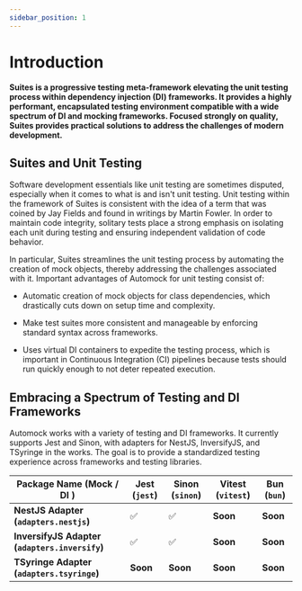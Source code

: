 ```yaml
---
sidebar_position: 1
---
```



# Introduction

**Suites is a progressive testing meta-framework elevating the unit testing process within dependency injection (DI)
frameworks. It provides a highly performant, encapsulated testing environment compatible with a wide spectrum of DI
and mocking frameworks. Focused strongly on quality, Suites provides practical solutions to address the challenges
of modern development.**

<HomepageFeatures />

## Suites and Unit Testing

Software development essentials like unit testing are sometimes disputed, especially when it comes to what is and isn't
unit testing. Unit testing within the framework of Suites is consistent with the idea of a term
that was coined by Jay Fields and found in writings by Martin Fowler. In order to maintain code integrity, solitary
tests place a strong emphasis on isolating each unit during testing and ensuring independent validation of code
behavior.

In particular, Suites streamlines the unit testing process by automating the creation of mock objects, thereby
addressing the challenges associated with it. Important advantages of Automock for unit testing consist of:

- Automatic creation of mock objects for class dependencies, which drastically cuts down on setup time and complexity.

- Make test suites more consistent and manageable by enforcing standard syntax across frameworks.

- Uses virtual DI containers to expedite the testing process, which is important in Continuous Integration (CI)
  pipelines because tests should run quickly enough to not deter repeated execution.

## Embracing a Spectrum of Testing and DI Frameworks

Automock works with a variety of testing and DI frameworks. It currently supports Jest and Sinon, with adapters for
NestJS, InversifyJS, and TSyringe in the works. The goal is to provide a standardized testing experience across
frameworks and testing libraries.

| **Package Name (Mock / DI )**                  | **Jest (`jest`)**  | **Sinon (`sinon`)** | **Vitest (`vitest`)** | **Bun (`bun`)**       |
|------------------------------------------------|--------------------|---------------------|-----------------------|-----------------------|
| **NestJS Adapter (`adapters.nestjs`)**         | :white_check_mark: | :white_check_mark:  | **Soon**              | **Soon**              |
| **InversifyJS Adapter (`adapters.inversify`)** | :white_check_mark: | :white_check_mark:  | **Soon**              | **Soon**              |
| **TSyringe Adapter (`adapters.tsyringe`)**     | **Soon**           | **Soon**            | **Soon**              | **Soon**              |
